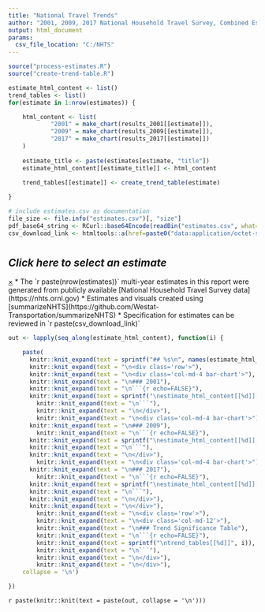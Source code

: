 ```yaml
---
title: "National Travel Trends"
author: "2001, 2009, 2017 National Household Travel Survey, Combined Estimates"
output: html_document
params:
  csv_file_location: "C:/NHTS"
---
```


<link rel="stylesheet" href="//code.jquery.com/ui/1.12.1/themes/base/jquery-ui.css">
<script src="https://code.jquery.com/ui/1.12.1/jquery-ui.js"></script>
<script src="https://omnipotent.net/jquery.sparkline/2.1.2/jquery.sparkline.min.js"></script>


```r

source("process-estimates.R")
source("create-trend-table.R")

estimate_html_content <- list()
trend_tables <- list()
for(estimate in 1:nrow(estimates)) {

	html_content <- list(
			"2001" = make_chart(results_2001[[estimate]]),
			"2009" = make_chart(results_2009[[estimate]]),
			"2017" = make_chart(results_2017[[estimate]])
	)
	
	estimate_title <- paste(estimates[estimate, "title"])
	estimate_html_content[[estimate_title]] <- html_content
	
	trend_tables[[estimate]] <- create_trend_table(estimate)

}

# include estimates.csv as documentation
file_size <- file.info("estimates.csv")[, "size"]
pdf_base64_string <- RCurl::base64Encode(readBin("estimates.csv", what="raw", n=file_size+16)) # need +16 byte overflow buffer
csv_download_link <- htmltools::a(href=paste0("data:application/octet-stream;base64,", pdf_base64_string), download="estimates.csv", "estimates.csv")

```

# {.tabset .tabset-dropdown}

## <i>Click here to select an estimate</i>
<div class="alert alert-success alert-dismissible"">
<a href="#" class="close" data-dismiss="alert" aria-label="close" style="transform:scale(2);">&times;</a>

* The `r paste(nrow(estimates))` multi-year estimates in this report were generated from publicly available [National Household Travel Survey data](https://nhts.ornl.gov)

* Estimates and visuals created using [summarizeNHTS](https://github.com/Westat-Transportation/summarizeNHTS)

* Specification for estimates can be reviewed in `r paste(csv_download_link)`

</div>

<!-- loop through estimate records and create pages using rmarkdown syntax -->
```r

out <- lapply(seq_along(estimate_html_content), function(i) {

	paste(
	  knitr::knit_expand(text = sprintf("## %s\n", names(estimate_html_content)[i])),
	  knitr::knit_expand(text = "\n<div class='row'>"),
	  knitr::knit_expand(text = "\n<div class='col-md-4 bar-chart'>"),
	  knitr::knit_expand(text = "\n### 2001"),
	  knitr::knit_expand(text = "\n```{r echo=FALSE}"),
	  knitr::knit_expand(text = sprintf("\nestimate_html_content[[%d]][['2001']]", i)),
		knitr::knit_expand(text = "\n```"),
		knitr::knit_expand(text = "\n</div>"),
		knitr::knit_expand(text = "\n<div class='col-md-4 bar-chart'>"),
	  knitr::knit_expand(text = "\n### 2009"),
		knitr::knit_expand(text = "\n```{r echo=FALSE}"),
	  knitr::knit_expand(text = sprintf("\nestimate_html_content[[%d]][['2009']]", i)),
	  knitr::knit_expand(text = "\n```"),
	  knitr::knit_expand(text = "\n</div>"),
		knitr::knit_expand(text = "\n<div class='col-md-4 bar-chart'>"),
	  knitr::knit_expand(text = "\n### 2017"),
		knitr::knit_expand(text = "\n```{r echo=FALSE}"),
	  knitr::knit_expand(text = sprintf("\nestimate_html_content[[%d]][['2017']]", i)),
	  knitr::knit_expand(text = "\n```"),
	  knitr::knit_expand(text = "\n</div>"),
	  knitr::knit_expand(text = "\n</div>"),
		knitr::knit_expand(text = "\n<div class='row'>"),
		knitr::knit_expand(text = "\n<div class='col-md-12'>"),
		knitr::knit_expand(text = "\n### Trend Significance Table"),
		knitr::knit_expand(text = "\n```{r echo=FALSE}"),
		knitr::knit_expand(text = sprintf("\ntrend_tables[[%d]]", i)),
		knitr::knit_expand(text = "\n```"),
		knitr::knit_expand(text = "\n</div>"),
		knitr::knit_expand(text = "\n</div>"),
	collapse = '\n')

})

```

`r paste(knitr::knit(text = paste(out, collapse = '\n')))`

<!-- ------------------------------------------------- -->
<!-- menu (tabs-as-dropdown) styling -->
<style>
	.tabset-dropdown > .nav-tabs {
		width: 100%;
		display: inline-block;
		overflow: hidden;
	}
	li[role=presentation] > a[role=tab], .nav-tabs:not(.nav-tabs-open) {
		cursor: pointer !important;
	}
	li[role=presentation]:not(.active) > a[role=tab] {
	 width: 100%;
	}
</style>

<!-- sparklines tooltip -->
<script> 

	$(function() {
	    $(".gmisc_table").tooltip({
	      content:function(){
	        var regex = new RegExp("\\|", "g");
	        var title_tag = this.getAttribute("title");
	        var title_tag = title_tag.replace(regex, "<br>");
	        return '<div> ' + title_tag + '</div>';
	      }
	  });
	});
</script>

<!-- sparklines -->
<script type="text/javascript">
	$('.sparklines').sparkline('html', {
	  disableTooltips: true,
	  type: 'line', 
	  chartRangeMin: '-1', 
	  chartRangeMax: '1', 
	  width: '35px',
	  height: '30px',
	  spotColor: 'black',
	  minSpotColor: 'black',
	  maxSpotColor: 'black',
	  valueSpots: {':100': 'black'}
	});
</script>

<!-- bar chart pop-ups/modal-dialogs -->
<script>
	$(".bar-chart").each(function() {
		$(this).find("h3").click(function() {
			html_widget_div = $(this).parent().children().find("div").parent().first()
			temp_clone_id_name = "dialog_"+html_widget_div.attr("id");
			$(document.body).append("<div id ="+temp_clone_id_name+"></div>");
			$("#"+temp_clone_id_name).dialog({
				autoOpen: false,
				modal: true,
				width: 940,
				title: $(this).text(),
				close:function(event, ui) {
					$("#"+html_widget_div.attr("id")).append($("#"+temp_clone_id_name).contents());
					$(document.body).remove("#"+temp_clone_id_name);
				}
			});
			$("#"+temp_clone_id_name).append(html_widget_div.contents());
			$("#"+temp_clone_id_name).dialog("open");
		});
	});
	
	$(".bar-chart > h3").prop("title", "+");
	$(".bar-chart > h3").css("cursor", "pointer");
</script>

<!-- trend significance table column widths -->
<script>
	$(".gmisc_table tr:not(:first-child) th:odd").css({"max-width": "75px", "min-width": "75px"})
	$(".gmisc_table tr td:first-child").css({"min-width": "150px"})
</script>
